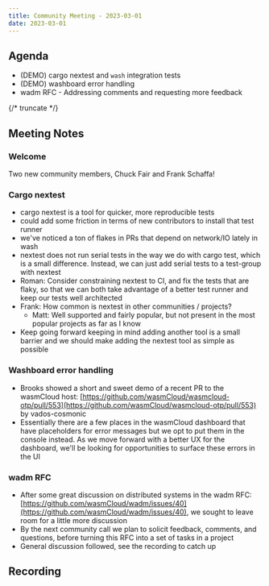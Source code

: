 ```yaml
---
title: Community Meeting - 2023-03-01
date: 2023-03-01
---
```


## Agenda

- (DEMO) cargo nextest and `wash` integration tests
- (DEMO) washboard error handling
- wadm RFC - Addressing comments and requesting more feedback

{/* truncate */}

## Meeting Notes

### Welcome

Two new community members, Chuck Fair and Frank Schaffa!

### Cargo nextest

- cargo nextest is a tool for quicker, more reproducible tests
- could add some friction in terms of new contributors to install that test runner
- we've noticed a ton of flakes in PRs that depend on network/IO lately in wash
- nextest does not run serial tests in the way we do with cargo test, which is a small difference. Instead, we can just add serial tests to a test-group with nextest
- Roman: Consider constraining nextest to CI, and fix the tests that are flaky, so that we can both take advantage of a better test runner and keep our tests well architected
- Frank: How common is nextest in other communities / projects?
  - Matt: Well supported and fairly popular, but not present in the most popular projects as far as I know
- Keep going forward keeping in mind adding another tool is a small barrier and we should make adding the nextest tool as simple as possible

### Washboard error handling

- Brooks showed a short and sweet demo of a recent PR to the wasmCloud host: [https://github.com/wasmCloud/wasmcloud-otp/pull/553](https://github.com/wasmCloud/wasmcloud-otp/pull/553) by vados-cosmonic
- Essentially there are a few places in the wasmCloud dashboard that have placeholders for error messages but we opt to put them in the console instead. As we move forward with a better UX for the dashboard, we'll be looking for opportunities to surface these errors in the UI

### wadm RFC

- After some great discussion on distributed systems in the wadm RFC: [https://github.com/wasmCloud/wadm/issues/40](https://github.com/wasmCloud/wadm/issues/40), we sought to leave room for a little more discussion
- By the next community call we plan to solicit feedback, comments, and questions, before turning this RFC into a set of tasks in a project
- General discussion followed, see the recording to catch up

## Recording

<YouTube url="https://www.youtube.com/watch?v=gksQ46h3Khg" />
